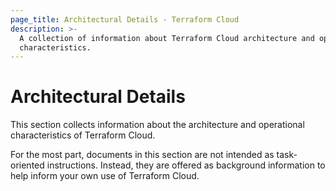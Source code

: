 ```yaml
---
page_title: Architectural Details - Terraform Cloud
description: >-
  A collection of information about Terraform Cloud architecture and operational
  characteristics.
---
```


# Architectural Details

This section collects information about the architecture and operational characteristics of Terraform Cloud.

For the most part, documents in this section are not intended as task-oriented instructions. Instead, they are offered as background information to help inform your own use of Terraform Cloud.
